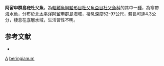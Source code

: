 {{Speciesbox
| taxon = Stelgistrum beringianum
| binomial_authority = [[Gilbert|Gilbert]] & [[Burke|Burke]], 1912
| image =  Stelgistrum beringianum.jpg
| image_width = 250px
| status = DD
| status_system = IUCN3.1
}}
'''阿留申群島疣杜父魚'''，為[[輻鰭魚綱|輻鰭魚綱]][[鮋形目|鮋形目]][[杜父魚亞目|杜父魚亞目]][[杜父魚科|杜父魚科]]的其中一[[種|種]]，為寒帶海水魚，分布於北[[太平洋|太平洋]][[阿留申群島|阿留申群島]]海域，棲息深度52-97公尺，體長可達4.3公分，棲息在底層水域，生活習性不明。

==参考文献==
*{{FishBase_species|genus=Stelgistrum|species=beringianum|year=2014|month=5}}

{{鮋形目小作品}}
{{Taxonbar}}
[[Category:_1912年描述的鱼类|A]]
[[Category:疣杜父魚屬|beringianum]]